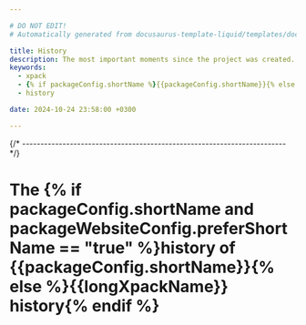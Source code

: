 ```yaml
---

# DO NOT EDIT!
# Automatically generated from docusaurus-template-liquid/templates/docusaurus.

title: History
description: The most important moments since the project was created.
keywords:
  - xpack
  - {% if packageConfig.shortName %}{{packageConfig.shortName}}{% else %}{{packageName}}{% endif %}
  - history

date: 2024-10-24 23:58:00 +0300

---
```



{/* ------------------------------------------------------------------------ */}

# The {% if packageConfig.shortName and packageWebsiteConfig.preferShortName == "true" %}history of {{packageConfig.shortName}}{% else %}{{longXpackName}} history{% endif %}

<ProjectContent />
